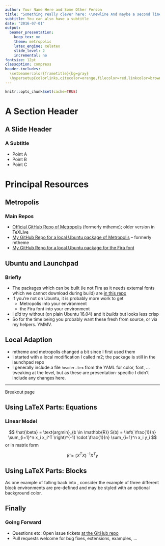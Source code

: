 ```yaml
---
author: Your Name Here and Some Other Person
title: "Something really clever here: \\newline And maybe a second line"
subtitle: You can also have a subtitle
date: "2016-07-01"
output:
  beamer_presentation:
    keep_tex: no
    theme: metropolis
    latex_engine: xelatex
    slide_level: 2
    incremental: no
fontsize: 12pt
classoption: compress
header-includes:
  \setbeamercolor{frametitle}{bg=gray}
  \hypersetup{colorlinks,citecolor=orange,filecolor=red,linkcolor=brown,urlcolor=blue}
---
```


```r
knitr::opts_chunk$set(cache=TRUE)
```

# A Section Header

## A Slide Header

### A Subtitle

- Point A
- Point B
- Point C

# Principal Resources

## Metropolis

### Main Repos

- [Official GitHub Repo of Metropolis](https://github.com/matze/mtheme)
  (formerly mtheme); older version in TeXLive 
- [My GitHub Repo for a local Ubuntu package of Metropolis](https://github.com/eddelbuettel/pkg-latex-metropolis) -- formerly mtheme
- [My GitHub Repo for a local Ubuntu package for the Fira font](https://github.com/eddelbuettel/pkg-fonts-fira) 

## Ubuntu and Launchpad

### Briefly

- The packages which can be built (ie not Fira as it needs external fonts
  which we cannot download during build) are
  [in this repo](https://launchpad.net/~edd/+archive/ubuntu/misc/+packages)
- If you're not on Ubuntu, it is probably more work to get
    - Metropolis into your \LaTeX environment
    - the Fira font into your \LaTeX environment
- I *did* try without (on plain Ubuntu 16.04) and it _builds_ but looks less
crisp
- So for the time being you probably want these fresh from source, or via my
helpers. YMMV.

## Local Adaption

- mtheme and metropolis changed a bit since I first used them
- I started with a local modification I called m2; the package is still in
the launchpad repo
- I generally include a file `header.tex` from the YAML for color, font,
  ... tweaking at the \LaTeX level, but as these are presentation-specific I
  didn't include any changes here.

_ _ _

\LARGE Breakout page 

## Using LaTeX Parts: Equations

### Linear Model

$$ \hat{\beta} = \text{argmin}_{b \in \mathbb{R}} S(b) = \left( \frac{1}{n} \sum_{i=1}^n x_i x_i^T \right)^{-1} \cdot \frac{1}{n} \sum_{i=1}^n x_i y_i  $$
or in matrix form

$$ \hat{\beta} = (X^TX)^{-1} X^T y $$


## Using LaTeX Parts: Blocks

As one example of falling back into \LaTeX, consider the example of
three different block environments are pre-defined and may be styled
with an optional background color.

<!-- this sets the background -->
\metroset{block=fill} 

\begin{block}{Default}
  Block content.
\end{block}

\begin{alertblock}{Alert}
  Block content.
\end{alertblock}

\begin{exampleblock}{Example}
  Block content.
\end{exampleblock}

## Finally

### Going Forward

- Questions etc: Open issue tickets [at the GitHub repo](https://github.com/eddelbuettel/samples-rmarkdown-metropolis/issues)
- Pull requests welcome for bug fixes, extensions, examples, ...

